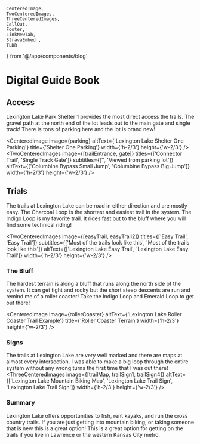     CenteredImage, 
    TwoCenteredImages, 
    ThreeCenteredImages, 
    CallOut,
    Footer, 
    LinkNewTab, 
    StravaEmbed ,
    TLDR
} from '@/app/components/blog'


# Digital Guide Book
<TLDR
text="Easy fun riding. The back section of the system is the most difficult. The short steep hills are fun to ride! "
/>

## Access
Lexington Lake Park Shelter 1 provides the most direct access the trails. The gravel path at the north end of the lot leads out to the main gate and single track! There is tons of parking here and the lot is brand new!

<CenteredImage image={parking} altText={'Lexington Lake Shelter One Parking'} title={'Shelter One Parking'} width={'h-2/3'} height={'w-2/3'} />
<TwoCenteredImages image={[trailEntrance, gate]} titles={['Connector Trail', 'Single Track Gate']} subtitles={['', 'Viewed from parking lot']} altText={['Columbine Bypass Small Jump', 'Columbine Bypass Big Jump']} width={'h-2/3'} height={'w-2/3'} />

## Trials
The trails at Lexington Lake can be road in either direction and are mostly easy. The Charcoal Loop is the shortest and easiest trail in the system. The Indigo Loop is my favorite trail. It rides fast out to the bluff where you will find some technical riding!

<TwoCenteredImages image={[easyTrail, easyTrail2]} titles={['Easy Trail', 'Easy Trail']} subtitles={['Most of the trails look like this', 'Most of the trails look like this']} altText={['Lexington Lake Easy Trail', 'Lexington Lake Easy Trail']} width={'h-2/3'} height={'w-2/3'} />

### The Bluff
The hardest terrain is along a bluff that runs along the north side of the system. It can get tight and rocky but the short steep descents are run and remind me of a roller coaster! Take the Indigo Loop and Emerald Loop to get out there!

<CenteredImage image={rollerCoaster} altText={'Lexington Lake Roller Coaster Trail Example'} title={'Roller Coaster Terrain'} width={'h-2/3'} height={'w-2/3'} />


<CallOut
title="Should I Ride The Bluff?"
text='YES! The north side of the system or the "bluff" can be challenging. However, the challenging sections are short and can be walked easily. I would recommend that beginners hit this trail but I would also plan on it taking longer that you might expect!'
/>

### Signs
The trails at Lexington Lake are very well marked and there are maps at almost every intersection. I was able to make a big loop through the entire system without any wrong turns the first time that I was out there!
<ThreeCenteredImages image={[trailMap, trailSign1, trailSign4]} altText={['Lexington Lake Mountain Biking Map', 'Lexington Lake Trail Sign', 'Lexington Lake Trail Sign']} width={'h-2/3'} height={'w-2/3'} />

### Summary
Lexington Lake offers opportunities to fish, rent kayaks, and run the cross country trails. If you are just getting into mountain biking, or taking someone that is new this is a great option! This is a great option for getting on the trails if you live in Lawrence or the western Kansas City metro.
